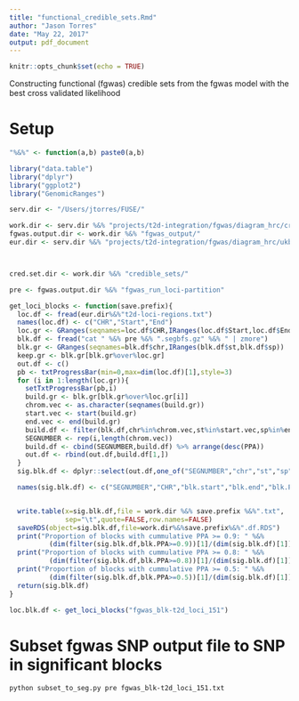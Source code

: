 ```yaml
---
title: "functional_credible_sets.Rmd"
author: "Jason Torres"
date: "May 22, 2017"
output: pdf_document
---
```


```r
knitr::opts_chunk$set(echo = TRUE)
```


Constructing functional (fgwas) credible sets from the fgwas model with the best cross validated likelihood

# Setup

```r

"%&%" <- function(a,b) paste0(a,b)

library("data.table")
library("dplyr")
library("ggplot2")
library("GenomicRanges")

serv.dir <- "/Users/jtorres/FUSE/"

work.dir <- serv.dir %&% "projects/t2d-integration/fgwas/diagram_hrc/cross_tissue/multi_tissue_joint_analysis/"
fgwas.output.dir <- work.dir %&% "fgwas_output/"
eur.dir <- serv.dir %&% "projects/t2d-integration/fgwas/diagram_hrc/ukbb-diamante-euro-manuscript/"



cred.set.dir <- work.dir %&% "credible_sets/"

pre <- fgwas.output.dir %&% "fgwas_run_loci-partition"  

```


```r


get_loci_blocks <- function(save.prefix){
  loc.df <- fread(eur.dir%&%"t2d-loci-regions.txt")
  names(loc.df) <- c("CHR","Start","End")
  loc.gr <- GRanges(seqnames=loc.df$CHR,IRanges(loc.df$Start,loc.df$End))
  blk.df <- fread("cat " %&% pre %&% ".segbfs.gz" %&% " | zmore")
  blk.gr <- GRanges(seqnames=blk.df$chr,IRanges(blk.df$st,blk.df$sp))
  keep.gr <- blk.gr[blk.gr%over%loc.gr]
  out.df <- c()
  pb <- txtProgressBar(min=0,max=dim(loc.df)[1],style=3)
  for (i in 1:length(loc.gr)){
    setTxtProgressBar(pb,i)
    build.gr <- blk.gr[blk.gr%over%loc.gr[i]]
    chrom.vec <- as.character(seqnames(build.gr))
    start.vec <- start(build.gr)
    end.vec <- end(build.gr)
    build.df <- filter(blk.df,chr%in%chrom.vec,st%in%start.vec,sp%in%end.vec)
    SEGNUMBER <- rep(i,length(chrom.vec))
    build.df <- cbind(SEGNUMBER,build.df) %>% arrange(desc(PPA))
    out.df <- rbind(out.df,build.df[1,])
  }
  sig.blk.df <- dplyr::select(out.df,one_of("SEGNUMBER","chr","st","sp","PPA","NSNP"))

  names(sig.blk.df) <- c("SEGNUMBER","CHR","blk.start","blk.end","blk.PPA","blk.NSNP")


  write.table(x=sig.blk.df,file = work.dir %&% save.prefix %&%".txt",
              sep="\t",quote=FALSE,row.names=FALSE)
  saveRDS(object=sig.blk.df,file=work.dir%&%save.prefix%&%".df.RDS")
  print("Proportion of blocks with cummulative PPA >= 0.9: " %&%
          (dim(filter(sig.blk.df,blk.PPA>=0.9))[1]/(dim(sig.blk.df)[1])))
  print("Proportion of blocks with cummulative PPA >= 0.8: " %&%
          (dim(filter(sig.blk.df,blk.PPA>=0.8))[1]/(dim(sig.blk.df)[1])))
  print("Proportion of blocks with cummulative PPA >= 0.5: " %&%
          (dim(filter(sig.blk.df,blk.PPA>=0.5))[1]/(dim(sig.blk.df)[1])))
  return(sig.blk.df)
}

loc.blk.df <- get_loci_blocks("fgwas_blk-t2d_loci_151")

```


# Subset fgwas SNP output file to SNP in significant blocks


```bash

python subset_to_seg.py pre fgwas_blk-t2d_loci_151.txt

```
